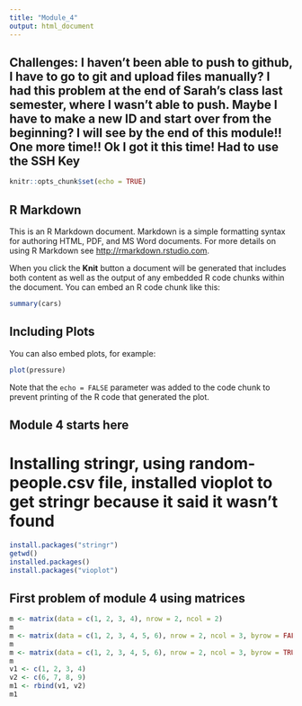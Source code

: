 ```yaml
---
title: "Module_4"
output: html_document
---
```

## Challenges: I haven't been able to push to github, I have to go to git and upload files manually? I had this problem at the end of Sarah's class last semester, where I wasn't able to push. Maybe I have to make a new ID and start over from the beginning? I will see by the end of this module!! One more time!! Ok I got it this time! Had to use the SSH Key

```r
knitr::opts_chunk$set(echo = TRUE)
```

## R Markdown

This is an R Markdown document. Markdown is a simple formatting syntax for authoring HTML, PDF, and MS Word documents. For more details on using R Markdown see <http://rmarkdown.rstudio.com>.

When you click the **Knit** button a document will be generated that includes both content as well as the output of any embedded R code chunks within the document. You can embed an R code chunk like this:

```r
summary(cars)
```

## Including Plots

You can also embed plots, for example:

```r
plot(pressure)
```

Note that the `echo = FALSE` parameter was added to the code chunk to prevent printing of the R code that generated the plot.

## Module 4 starts here
# Installing stringr, using random-people.csv file, installed vioplot to get stringr because it said it wasn't found

```r
install.packages("stringr")
getwd()
installed.packages()
install.packages("vioplot")


```

## First problem of module 4 using matrices
```r
m <- matrix(data = c(1, 2, 3, 4), nrow = 2, ncol = 2)
m
m <- matrix(data = c(1, 2, 3, 4, 5, 6), nrow = 2, ncol = 3, byrow = FALSE)
m
m <- matrix(data = c(1, 2, 3, 4, 5, 6), nrow = 2, ncol = 3, byrow = TRUE)
m
v1 <- c(1, 2, 3, 4)
v2 <- c(6, 7, 8, 9)
m1 <- rbind(v1, v2)
m1
```
